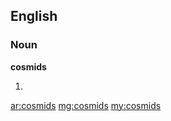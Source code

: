 ==English==

===Noun===
'''cosmids'''

# {{plural of|cosmid}}

[[ar:cosmids]]
[[mg:cosmids]]
[[my:cosmids]]